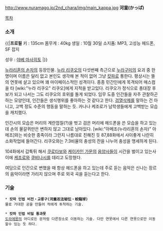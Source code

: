 http://www.nuramago.jp/2nd_chara/img/main_kappa.jpg
'''河童(かっぱ)'''

[[목차]]

=== 소개 ===
{{|'''프로필'''
키 : 135cm
몸무게 : 40kg
생일 : 10월 30일
소지품: MP3, 고성능 헤드폰, SF 잡지

성우 : [[야베 마사히토]]
|}}

[[누라리횬의 손자]]의 등장인물. [[누라 리쿠오]]의 다섯번째 측근으로 [[누라구미]]의 요괴 중 한 명이며 이름은 달리 없고 본인도 생각해 본 적이 없어 그냥 [[캇파]]로 통한다. 평상시는 뜰의 연못에 살고 있으며 꽤 마이페이스적인 성격이다. 종종 민간인에게 목격되어 매스컴을 타 [wiki:"누라 리쿠오" 리쿠오]에게 지적을 받고있다. 리쿠오가 정식으로 총대장 후보가 되고 나서는 그도 리쿠오의 호위를 돌게 되었다. 임무 도중 인간들을 자주 관찰하곤 하는 모양인데, 인간들은 생식행위를 좋아하는 것 같다고 한다. [[검열삭제]]를 말하는 건 아니고, 고백 정도 수준의 행동을 말하는 듯. 카나나 케조로가 남학생들에게 고백받는 모습을 캐치했다. 

인간시의 모습은 머리의 계란껍질(?)을 벗고 검은 머리에 헤드폰을 쓴 모습을 하고 있는데 손의 물갈퀴만은 변하지 않고 그대로 남아있다. [wiki:"아메조(누라리횬의 손자)" 아메조]와는 비슷한 종족이라 그런지 나름대로 친해진 듯 87,88화에서 사이좋게 나란히 소화작업에 들어간다. 리쿠오와는 7:3비율의 충성의 잔을 나누어 충성을 맹세하게 된다.

104화에서 갑툭튀 해서 [[쿠로타보]]와 [[케이카인 가문]]의 [[음양사]]들이 시간을 벌이고 있는사이에 [[케조로]]와 [[쿠비나시]]를 데리고 도망쳤다.

여담으로 인간으로 변했을 때 항상 헤드폰을 하고 있는데 주로 듣는 음악은 신나는 장르의 음악이라면 가리지 않으며 주로 외국 곡을 듣는다고 한다.

=== 기술 ===
 * '''캇파 인법 비전・교룡구(河童忍法秘伝・蛟龍球)'''
 물로 거대한 공을 만들어 적에게 투척하는 기술.

 * '''캇파 인법 비밀 통과못'''
 [[도라에몽]]의 어디로든 문처럼 다른장소로 이동하는 기술. 다만 연못에서 다른 연못으로만 이동할수 있는 듯 하다.
